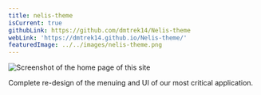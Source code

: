```yaml
---
title: nelis-theme
isCurrent: true
githubLink: https://github.com/dmtrek14/Nelis-theme
webLink: 'https://dmtrek14.github.io/Nelis-theme/'
featuredImage: ../../images/nelis-theme.png
---
```

![Screenshot of the home page of this site](./images/nelis-theme.png)

Complete re-design of the menuing and UI of our most critical application.